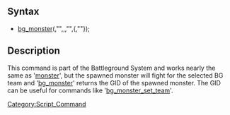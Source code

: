 [[Category:Script_Command]]
==Syntax==
* [[bg_monster]](<BG Team ID>,"<mapname>",<x>,<y>,"<name>",<mob id>{,"<event>"});

==Description==
This command is part of the Battleground System and works nearly the same as '[[monster]]', but the spawned monster will fight for the selected BG team and '[[bg_monster]]' returns the GID of the spawned monster. The GID can be useful for commands like '[[bg_monster_set_team]]'.